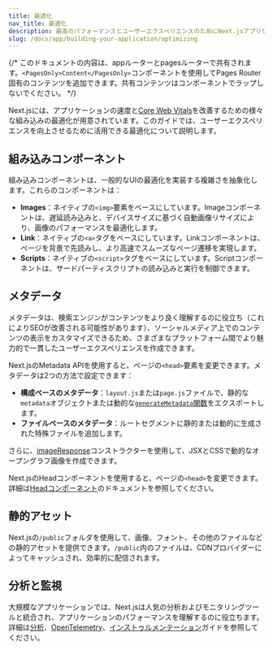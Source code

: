 ```yaml
---
title: 最適化
nav_title: 最適化
description: 最高のパフォーマンスとユーザーエクスペリエンスのためにNext.jsアプリケーションを最適化します。
slug: /docs/app/building-your-application/optimizing
---
```


{/* このドキュメントの内容は、appルーターとpagesルーターで共有されます。`<PagesOnly>Content</PagesOnly>`コンポーネントを使用してPages Router固有のコンテンツを追加できます。共有コンテンツはコンポーネントでラップしないでください。 */}

Next.jsには、アプリケーションの速度と[Core Web Vitals](https://web.dev/vitals/)を改善するための様々な組み込みの最適化が用意されています。このガイドでは、ユーザーエクスペリエンスを向上させるために活用できる最適化について説明します。

## 組み込みコンポーネント

組み込みコンポーネントは、一般的なUIの最適化を実装する複雑さを抽象化します。これらのコンポーネントは：

- **Images**：ネイティブの`<img>`要素をベースにしています。Imageコンポーネントは、遅延読み込みと、デバイスサイズに基づく自動画像リサイズにより、画像のパフォーマンスを最適化します。
- **Link**：ネイティブの`<a>`タグをベースにしています。Linkコンポーネントは、ページを背景で先読みし、より高速でスムーズなページ遷移を実現します。
- **Scripts**：ネイティブの`<script>`タグをベースにしています。Scriptコンポーネントは、サードパーティスクリプトの読み込みと実行を制御できます。

## メタデータ

メタデータは、検索エンジンがコンテンツをより良く理解するのに役立ち（これによりSEOが改善される可能性があります）、ソーシャルメディア上でのコンテンツの表示をカスタマイズできるため、さまざまなプラットフォーム間でより魅力的で一貫したユーザーエクスペリエンスを作成できます。

<AppOnly>

Next.jsのMetadata APIを使用すると、ページの`<head>`要素を変更できます。メタデータは2つの方法で設定できます：

- **構成ベースのメタデータ**：`layout.js`または`page.js`ファイルで、静的な`metadata`オブジェクトまたは動的な[`generateMetadata`関数](/docs/app/api-reference/functions/generate-metadata#generatemetadata-function)をエクスポートします。
- **ファイルベースのメタデータ**：ルートセグメントに静的または動的に生成された特殊ファイルを追加します。

さらに、[imageResponse](/docs/app/api-reference/functions/image-response)コンストラクターを使用して、JSXとCSSで動的なオープングラフ画像を作成できます。

</AppOnly>

<PagesOnly>

Next.jsのHeadコンポーネントを使用すると、ページの`<head>`を変更できます。詳細は[Headコンポーネント](/docs/pages/api-reference/components/head)のドキュメントを参照してください。

</PagesOnly>

## 静的アセット

Next.jsの`/public`フォルダを使用して、画像、フォント、その他のファイルなどの静的アセットを提供できます。`/public`内のファイルは、CDNプロバイダーによってキャッシュされ、効率的に配信されます。

## 分析と監視

大規模なアプリケーションでは、Next.jsは人気の分析およびモニタリングツールと統合され、アプリケーションのパフォーマンスを理解するのに役立ちます。詳細は<PagesOnly>[分析](/docs/app/building-your-application/optimizing/analytics)、</PagesOnly>[OpenTelemetry](/docs/pages/building-your-application/optimizing/open-telemetry)<PagesOnly>、</PagesOnly>[インストゥルメンテーション](/docs/pages/building-your-application/optimizing/instrumentation)ガイドを参照してください。
